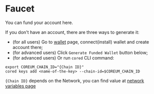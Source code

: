 # Faucet

You can fund your account here.

If you don't have an account, there are three ways to generate it:

-   (for all users) Go to [wallet](/docs/v4/tools-and-ecosystem/wallets) page, connect(install) wallet and create account
    there;
-   (for advanced users) Click `Generate Funded Wallet` button below;
-   (for advanced users) Or run `cored` CLI command:

```
export COREUM_CHAIN_ID="{Chain ID}"
cored keys add <name-of-the-key> --chain-id=$COREUM_CHAIN_ID
```

`{Chain ID}` depends on the Network, you can find value at
[network variables page](/docs/v4/tutorials/get-started/setup-cli)


<div className="mt-10">
    <Faucets />
</div>
